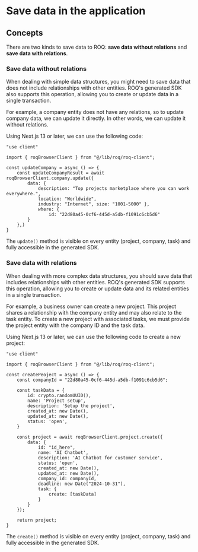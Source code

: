 # Save data in the application

## Concepts

There are two kinds to save data to ROQ: **save data without relations** and **save data with relations**. 

### Save data without relations

When dealing with simple data structures, you might need to save data that does not include relationships with other entities. ROQ's generated SDK also supports this operation, allowing you to create or update data in a single transaction.

For example, a company entity does not have any relations, so to update company data, we can update it directly. In other words, we can update it without relations.

Using Next.js 13 or later, we can use the following code:

```tsx {6-14}
"use client"

import { roqBrowserClient } from "@/lib/roq/roq-client";

const updateCompany = async () => {
    const updateCompanyResult = await roqBrowserClient.company.update({
        data: { 
            description: "Top projects marketplace where you can work everywhere.",
            location: "Worldwide", 
            industry: "Internet", size: "1001-5000" },
            where: {
                id: "22d80a45-0cf6-445d-a5db-f1091c6cb5d6"
        }
    },)
}
```

The `update()` method is visible on every entity (project, company, task) and fully accessible in the generated SDK.

### Save data with relations

When dealing with more complex data structures, you should save data that includes relationships with other entities. ROQ's generated SDK supports this operation, allowing you to create or update data and its related entities in a single transaction.

For example, a business owner can create a new project. This project shares a relationship with the company entity and may also relate to the task entity. To create a new project with associated tasks, we must provide the project entity with the company ID and the task data.

Using Next.js 13 or later, we can use the following code to create a new project:

```tsx {17-31}
"use client"

import { roqBrowserClient } from "@/lib/roq/roq-client";

const createPeoject = async () => {
    const companyId = "22d80a45-0cf6-445d-a5db-f1091c6cb5d6";

    const taskData = {
        id: crypto.randomUUID(),
        name: 'Project setup',
        description: 'Setup the project',
        created_at: new Date(),
        updated_at: new Date(),
        status: 'open',
    }

    const project = await roqBrowserClient.project.create({
        data: {
            id: "id_here",
            name: 'AI Chatbot',
            description: 'AI Chatbot for customer service',
            status: 'open',
            created_at: new Date(),
            updated_at: new Date(),
            company_id: companyId,
            deadline: new Date("2024-10-31"),
            task: {
                create: [taskData]
            }
        }
    });

    return project;
}
```

The `create()` method is visible on every entity (project, company, task) and fully accessible in the generated SDK.
